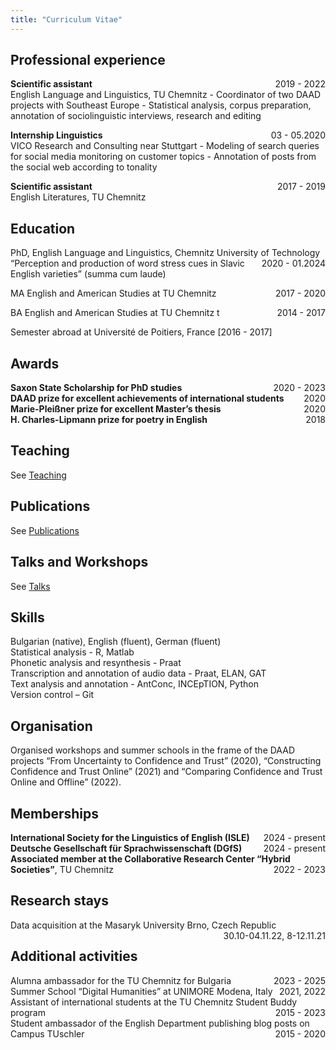 ```yaml
---
title: "Curriculum Vitae"
---
```


## Professional experience
**Scientific assistant** [2019 - 2022]{style="float:right"}<br>
 English Language and Linguistics, TU Chemnitz
 - Coordinator of two DAAD projects with Southeast Europe
 - Statistical analysis, corpus preparation, annotation of sociolinguistic interviews, research and editing
<br>

**Internship Linguistics** [03 - 05.2020]{style="float:right"}<br>
 VICO Research and Consulting near Stuttgart
 - Modeling of search queries for social media monitoring on customer topics
 - Annotation of posts from the social web according to tonality
<br>

**Scientific assistant** [2017 - 2019]{style="float:right"}<br>
 English Literatures, TU Chemnitz
<br>

## Education

PhD, English Language and Linguistics, Chemnitz University of Technology [2020 - 01.2024]{style="float:right"}<br> 
"Perception and production of word stress cues in Slavic English varieties" (summa cum laude)

MA English and American Studies at TU Chemnitz [2017 - 2020]{style="float:right"}<br>

BA English and American Studies at TU Chemnitz [2014 - 2017]{style="float:right"}t<br>

Semester abroad at Université de Poitiers, France [2016 - 2017] <br>

## Awards

**Saxon State Scholarship for PhD studies** [2020 - 2023]{style="float:right"}<br>
**DAAD prize for excellent achievements of international students** [2020]{style="float:right"}<br>
**Marie-Pleißner prize for excellent Master’s thesis** [2020]{style="float:right"}<br>
**H. Charles-Lipmann prize for poetry in English** [2018]{style="float:right"}<br>

## Teaching

See [Teaching](https://mbisivan.github.io/pages/teaching.html)

## Publications

See [Publications](https://mbisivan.github.io/pages/publications.html)

## Talks and Workshops

See [Talks](https://mbisivan.github.io/pages/presentations.html)

## Skills
Bulgarian (native), English (fluent), German (fluent)<br>
Statistical analysis - R, Matlab<br>
Phonetic analysis and resynthesis - Praat<br>
Transcription and annotation of audio data - Praat, ELAN, GAT<br>
Text analysis and annotation - AntConc, INCEpTION, Python<br>
Version control -- Git 


## Organisation
Organised workshops and summer schools in the frame of the DAAD projects "From Uncertainty to Confidence and Trust" (2020),  "Constructing Confidence and Trust Online" (2021) and "Comparing Confidence and Trust Online and Offline" (2022).

## Memberships

**International Society for the Linguistics of English (ISLE)** [2024 - present]{style="float:right"}<br>
**Deutsche Gesellschaft für Sprachwissenschaft (DGfS)** [2024 - present]{style="float:right"}<br>
**Associated member at the Collaborative Research Center "Hybrid Societies"**, TU Chemnitz [2022 - 2023]{style="float:right"}<br>

## Research stays
Data acquisition at the Masaryk University Brno, Czech Republic [30.10-04.11.22, 8-12.11.21]{style="float:right"}<br>


## Additional activities
Alumna ambassador for the TU Chemnitz for Bulgaria [2023 - 2025]{style="float:right"}<br>
Summer School "Digital Humanities" at UNIMORE Modena, Italy [2021, 2022]{style="float:right"}<br>
Assistant of international students at the TU Chemnitz Student Buddy program [2015 - 2023]{style="float:right"}<br>
Student ambassador of the English Department publishing blog posts on Campus TUschler [2015 - 2020]{style="float:right"}<br>

\vfill





